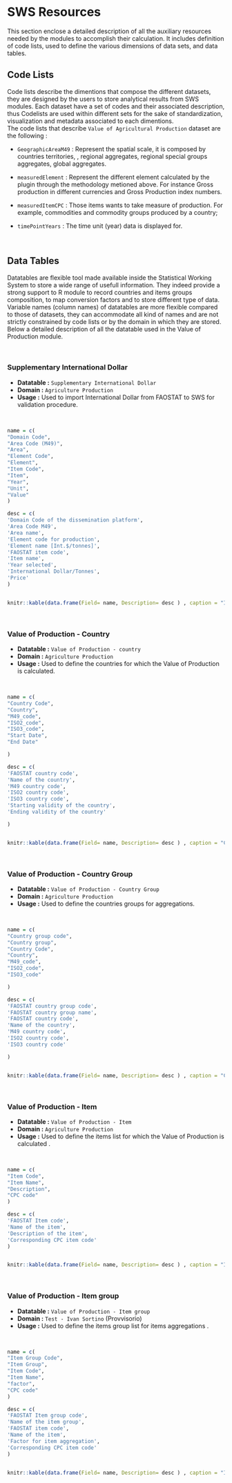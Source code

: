 # SWS Resources {#resources .unnumbered}

This section enclose a detailed description of all the auxiliary resources needed by the modules to accomplish their calculation. It includes definition of code lists, used to define the various dimensions of data sets, and data tables. 

## Code Lists

Code lists describe the dimentions that compose the different datasets, they are designed by the users to store analytical results from SWS modules. Each dataset have a set of codes and their associated description, thus Codelists are used within different sets for the sake of standardization, visualization and metadata associated to each dimentions. \
The code lists that describe `Value of Agricultural Production ` dataset are the following : 

  -  `GeographicAreaM49` :  Represent the spatial scale, it is composed by countries territories, , regional aggregates, regional special groups aggregates, global aggregates. 
  
  -  `measuredElement ` : Represent the different element calculated by the plugin through the methodology metioned above. For instance Gross production in different currencies and Gross Production index numbers. 
  
  -   `measuredItemCPC ` : Those items wants to take measure of production. For example, commodities and commodity groups produced by a country;
  
  -  `timePointYears` : The time unit (year) data is displayed for.

<br>

## Data Tables {#datatables}

Datatables are flexible tool made available inside the Statistical Working System to store a wide range of usefull information. They indeed provide a strong support to R module to record countries and items groups composition, to map conversion factors and to store different type of data. 
Variable names (column names) of datatables are more flexible compared to those of datasets, they can accommodate all kind of names and are not strictly constrained by code lists or by the domain in which they are stored.
Below a detailed description of all the datatable used in the Value of Production module. 

<br>

### Supplementary International Dollar

  * **Datatable :** `Supplementary International Dollar`
  * **Domain :** `Agriculture Production` 
  * **Usage :** Used to import International Dollar from FAOSTAT to SWS for validation procedure.
  
  <br>

```r
name = c(
"Domain Code",
"Area Code (M49)",
"Area",
"Element Code",
"Element",
"Item Code",
"Item",
"Year",
"Unit",
"Value"
)

desc = c(
'Domain Code of the dissemination platform',
'Area Code M49',
'Area name',
'Element code for production',
'Element name [Int.$/tonnes]',
'FAOSTAT item code',
'Item name',
'Year selected',
'International Dollar/Tonnes',
'Price'
)


knitr::kable(data.frame(Field= name, Description= desc ) , caption = "International Dollar data field summary.", col.names = c("Field", "Description") )

```

<br>

### Value of Production - Country {#countrytab}

  * **Datatable :** `Value of Production - country`
  * **Domain :** `Agriculture Production` 
  * **Usage :** Used to define the countries for which the Value of Production is calculated.
  
  <br>

```r
name = c(
"Country Code",
"Country",
"M49_code",
"ISO2_code",
"ISO3_code",
"Start Date",
"End Date"

)

desc = c(
'FAOSTAT country code',
'Name of the country',
'M49 country code',
'ISO2 country code',
'ISO3 country code',
'Starting validity of the country',
'Ending validity of the country'

)


knitr::kable(data.frame(Field= name, Description= desc ) , caption = "Country list field summary.", col.names = c("Field", "Description") )

```
<br>

### Value of Production - Country Group {#countrygrouptab}

  * **Datatable :** `Value of Production - Country Group`
  * **Domain :** `Agriculture Production` 
  * **Usage :** Used to define the countries groups for aggregations.
  
  <br>

```r
name = c(
"Country group code",
"Country group",
"Country Code",
"Country",
"M49_code",
"ISO2_code",
"ISO3_code"

)

desc = c(
'FAOSTAT country group code',
'FAOSTAT country group name',
'FAOSTAT country code',
'Name of the country',
'M49 country code',
'ISO2 country code',
'ISO3 country code'

)


knitr::kable(data.frame(Field= name, Description= desc ) , caption = "Country group list field summary.", col.names = c("Field", "Description") )

```

<br>


### Value of Production - Item {#itemtab}

  * **Datatable :** `Value of Production - Item`
  * **Domain :** `Agriculture Production` 
  * **Usage :** Used to define the items list for which the Value of Production is calculated .
  
  <br>

```r
name = c(
"Item Code",
"Item Name",
"Description",
"CPC code"
)

desc = c(
'FAOSTAT Item code',
'Name of the item',
'Description of the item',
'Corresponding CPC item code'
)


knitr::kable(data.frame(Field= name, Description= desc ) , caption = "Item list data field summary.", col.names = c("Field", "Description") )

```

<br>

### Value of Production - Item group {#itemgrouptab}

  * **Datatable :** `Value of Production - Item group`
  * **Domain :** `Test - Ivan Sortino` (Provvisorio)
  * **Usage :** Used to define the items group list for items aggregations .
  
  <br>

```r
name = c(
"Item Group Code",
"Item Group",
"Item Code",
"Item Name",
"factor",
"CPC code"
)

desc = c(
'FAOSTAT Item group code',
'Name of the item group',
'FAOSTAT item code',
'Name of the item',
'Factor for item aggregation',
'Corresponding CPC item code'
)


knitr::kable(data.frame(Field= name, Description= desc ) , caption = "Item list data field summary.", col.names = c("Field", "Description") )

```
